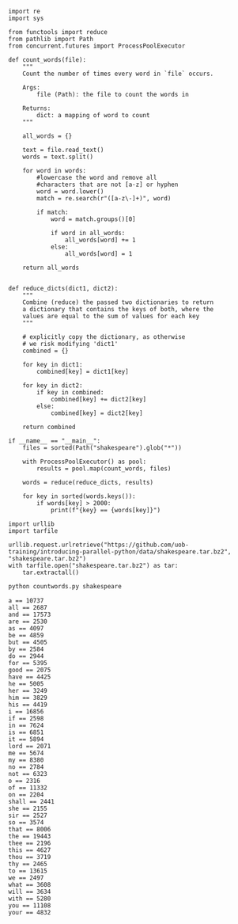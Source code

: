 ```.python
import re
import sys

from functools import reduce
from pathlib import Path
from concurrent.futures import ProcessPoolExecutor

def count_words(file):
    """
    Count the number of times every word in `file` occurs.

    Args:
        file (Path): the file to count the words in

    Returns:
        dict: a mapping of word to count
    """

    all_words = {}

    text = file.read_text()
    words = text.split()

    for word in words:
        #lowercase the word and remove all
        #characters that are not [a-z] or hyphen
        word = word.lower()
        match = re.search(r"([a-z\-]+)", word)

        if match:
            word = match.groups()[0]

            if word in all_words:
                all_words[word] += 1
            else:
                all_words[word] = 1

    return all_words


def reduce_dicts(dict1, dict2):
    """
    Combine (reduce) the passed two dictionaries to return
    a dictionary that contains the keys of both, where the
    values are equal to the sum of values for each key
    """

    # explicitly copy the dictionary, as otherwise
    # we risk modifying 'dict1'
    combined = {}

    for key in dict1:
        combined[key] = dict1[key]

    for key in dict2:
        if key in combined:
            combined[key] += dict2[key]
        else:
            combined[key] = dict2[key]

    return combined

if __name__ == "__main__":
    files = sorted(Path("shakespeare").glob("*"))

    with ProcessPoolExecutor() as pool:
        results = pool.map(count_words, files)

    words = reduce(reduce_dicts, results)

    for key in sorted(words.keys()):
        if words[key] > 2000:
            print(f"{key} == {words[key]}")
```


```.python
import urllib
import tarfile

urllib.request.urlretrieve("https://github.com/uob-training/introducing-parallel-python/data/shakespeare.tar.bz2", "shakespeare.tar.bz2")
with tarfile.open("shakespeare.tar.bz2") as tar:
    tar.extractall()
```


```bash
python countwords.py shakespeare
```

    a == 10737
    all == 2687
    and == 17573
    are == 2530
    as == 4097
    be == 4859
    but == 4505
    by == 2584
    do == 2944
    for == 5395
    good == 2075
    have == 4425
    he == 5005
    her == 3249
    him == 3829
    his == 4419
    i == 16856
    if == 2598
    in == 7624
    is == 6851
    it == 5894
    lord == 2071
    me == 5674
    my == 8380
    no == 2784
    not == 6323
    o == 2316
    of == 11332
    on == 2204
    shall == 2441
    she == 2155
    sir == 2527
    so == 3574
    that == 8006
    the == 19443
    thee == 2196
    this == 4627
    thou == 3719
    thy == 2465
    to == 13615
    we == 2497
    what == 3608
    will == 3634
    with == 5280
    you == 11108
    your == 4832

